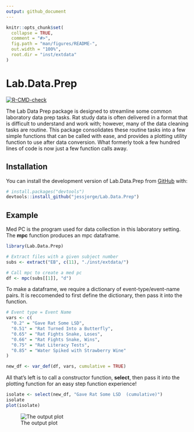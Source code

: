 ```yaml
---
output: github_document
---
```


<!-- README.md is generated from README.Rmd. Please edit that file -->

```r
knitr::opts_chunk$set(
  collapse = TRUE,
  comment = "#>",
  fig.path = "man/figures/README-",
  out.width = "100%",
  root.dir = "inst/extdata"
)
```

# Lab.Data.Prep

<!-- badges: start -->
[![R-CMD-check](https://github.com/jessjorge/Lab.Data.Prep/actions/workflows/R-CMD-check.yaml/badge.svg)](https://github.com/jessjorge/Lab.Data.Prep/actions/workflows/R-CMD-check.yaml)
<!-- badges: end -->

The Lab Data Prep package is designed to streamline some common laboratory data prep tasks. Rat study data is often delivered in a format that is difficult to understand and work with; however, many of the data cleaning tasks are routine. This package consolidates these routine tasks into a few simple functions that can be called with ease, and provides a plotting utility function to use after data conversion. What formerly took a few hundred lines of code is now just a few function calls away. 

## Installation

You can install the development version of Lab.Data.Prep from [GitHub](https://github.com/) with:

``` r
# install.packages("devtools")
devtools::install_github("jessjorge/Lab.Data.Prep")
```

## Example

Med PC is the program used for data collection in this laboratory setting. The **mpc** function produces an mpc dataframe.

```r
library(Lab.Data.Prep)

# Extract files with a given subject number
subs <- extract("EB", c(11), "./inst/extdata/")
```

```r
# Call mpc to create a med pc
df <- mpc(subs[[1]], "d")
```

To make a dataframe, we require a dictionary of event-type/event-name pairs. It is reccomended to first define the dictionary, then pass it into the function.

```r
# Event type = Event Name
vars <- c(
  "0.2" = "Gave Rat Some LSD",
  "0.51" = "Rat Turned Into a Butterfly",
  "0.65" = "Rat Fights Snake, Loses",
  "0.66" = "Rat Fights Snake, Wins",
  "0.75" = "Rat Literacy Tests",
  "0.85" = "Water Spiked with Strawberry Wine"
)

new_df <- var_def(df, vars, cumulative = TRUE)
```

All that's left is to call a constructor function, **select**, then pass it into the plotting function for an easy step function experience!

```r
isolate <- select(new_df, "Gave Rat Some LSD  (cumulative)")
isolate
plot(isolate)
```

![The output plot](man/figures/README-unnamed-chunk-4-1.png)
